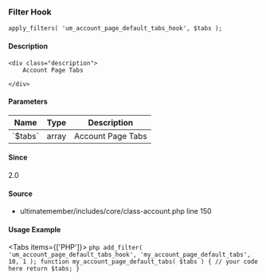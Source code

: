 
### Filter Hook    
    
```
apply_filters( 'um_account_page_default_tabs_hook', $tabs );
```

#### Description
    <div class="description">
        Account Page Tabs
 
    </div>

#### Parameters
            
<table className="table-auto mt-2 border dark:border-gray-500 p-5 text-sm text-left">
<thead>
<tr>
<th  className="px-3">Name</th>
<th  className="px-3">Type</th>
<th  className="px-3">Description</th>
</tr>
</thead>
<tbody>
               <tr >
               <td className="px-3 py-2">`$tabs`</td>
               <td className="px-3 py-2">array</td>
               <td className="px-3 py-2 text-sm">Account Page Tabs</td>
               </tr>
</tbody>
</table>

#### Since
<div class="description">
2.0
</div>

#### Source
  - <Link href="/developer/files/includes-core-class-account#source-view.150">ultimatemember/includes/core/class-account.php</Link> <Link href="/developer/files/includes-core-class-account#source-view.150">line 150</Link>



#### Usage Example

<Tabs items={['PHP']}>
    <Tab>
    ```php
    add_filter( 'um_account_page_default_tabs_hook', 'my_account_page_default_tabs', 10, 1 );
 function my_account_page_default_tabs( $tabs ) {
     // your code here
     return $tabs;
 }
    ```
    </Tab>
</Tabs>